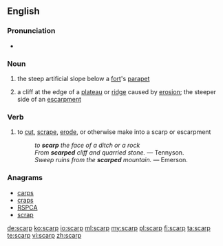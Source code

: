 ==English==

===Pronunciation===
* {{rhymes|ɑː(r)p}}

===Noun===
{{wikipedia}}
{{en-noun}}

# the steep artificial slope below a [[fort]]'s [[parapet]]
# {{geology}} a cliff at the edge of a [[plateau]] or [[ridge]] caused by [[erosion]]; the steeper side of an [[escarpment]]

===Verb===
{{en-verb}}

# {{earth science|geography|transitive}} to [[cut]], [[scrape]], [[erode]], or otherwise make into a scarp or escarpment
#: ''to '''scarp''' the face of a ditch or a rock''
#: ''From '''scarped''' cliff and quarried stone.'' &mdash; Tennyson.
#: ''Sweep ruins from the '''scarped''' mountain.'' &mdash; Emerson.

===Anagrams===
* [[carps#English|carps]]
* [[craps#English|craps]]
* [[RSPCA#English|RSPCA]]
* [[scrap#English|scrap]]

[[de:scarp]]
[[ko:scarp]]
[[io:scarp]]
[[ml:scarp]]
[[my:scarp]]
[[pl:scarp]]
[[fi:scarp]]
[[ta:scarp]]
[[te:scarp]]
[[vi:scarp]]
[[zh:scarp]]